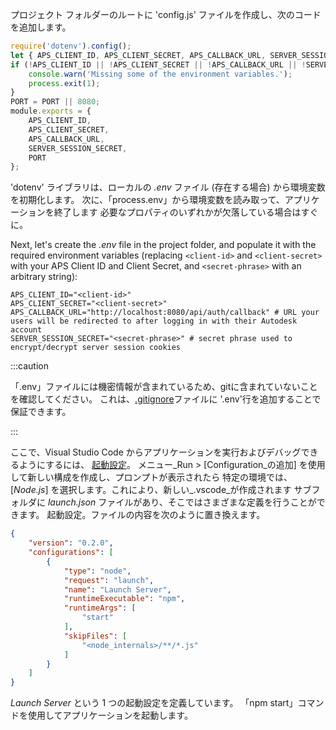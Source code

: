 プロジェクト フォルダーのルートに 'config.js' ファイルを作成し、次のコードを追加します。

```js title="config.js"
require('dotenv').config();
let { APS_CLIENT_ID, APS_CLIENT_SECRET, APS_CALLBACK_URL, SERVER_SESSION_SECRET, PORT } = process.env;
if (!APS_CLIENT_ID || !APS_CLIENT_SECRET || !APS_CALLBACK_URL || !SERVER_SESSION_SECRET) {
    console.warn('Missing some of the environment variables.');
    process.exit(1);
}
PORT = PORT || 8080;
module.exports = {
    APS_CLIENT_ID,
    APS_CLIENT_SECRET,
    APS_CALLBACK_URL,
    SERVER_SESSION_SECRET,
    PORT
};
```

'dotenv' ライブラリは、ローカルの _.env_ ファイル (存在する場合) から環境変数を初期化します。
次に、「process.env」から環境変数を読み取って、アプリケーションを終了します
必要なプロパティのいずれかが欠落している場合はすぐに。

Next, let's create the _.env_ file in the project folder, and populate it with the required
environment variables (replacing `<client-id>` and `<client-secret>` with your APS Client ID
and Client Secret, and `<secret-phrase>` with an arbitrary string):

``` title=".env"
APS_CLIENT_ID="<client-id>"
APS_CLIENT_SECRET="<client-secret>"
APS_CALLBACK_URL="http://localhost:8080/api/auth/callback" # URL your users will be redirected to after logging in with their Autodesk account
SERVER_SESSION_SECRET="<secret-phrase>" # secret phrase used to encrypt/decrypt server session cookies
```



:::caution

「.env」ファイルには機密情報が含まれているため、gitに含まれていないことを確認してください。
これは、[.gitignore](https://git-scm.com/docs/gitignore)ファイルに '.env'行を追加することで保証できます。


:::



ここで、Visual Studio Code からアプリケーションを実行およびデバッグできるようにするには、
[起動設定](https://code.visualstudio.com/docs/editor/debugging#_launch-configurations)。
メニュー_Run > [Configuration_の追加] を使用して新しい構成を作成し、プロンプトが表示されたら
特定の環境では、[_Node.js_] を選択します。これにより、新しい_.vscode_が作成されます
サブフォルダに _launch.json_ ファイルがあり、そこではさまざまな定義を行うことができます。
起動設定。ファイルの内容を次のように置き換えます。

```json title=".vscode/launch.json"
{
    "version": "0.2.0",
    "configurations": [
        {
            "type": "node",
            "request": "launch",
            "name": "Launch Server",
            "runtimeExecutable": "npm",
            "runtimeArgs": [
                "start"
            ],
            "skipFiles": [
                "<node_internals>/**/*.js"
            ]
        }
    ]
}
```

_Launch Server_ という 1 つの起動設定を定義しています。
「npm start」コマンドを使用してアプリケーションを起動します。